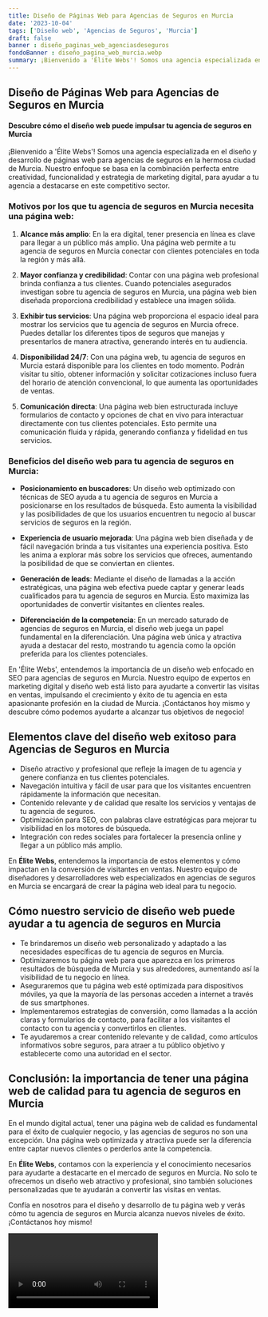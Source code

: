 ```yaml
---
title: Diseño de Páginas Web para Agencias de Seguros en Murcia
date: '2023-10-04'
tags: ['Diseño web', 'Agencias de Seguros', 'Murcia']
draft: false
banner : diseño_paginas_web_agenciasdeseguros
fondoBanner : diseño_pagina_web_murcia.webp
summary: ¡Bienvenido a 'Élite Webs'! Somos una agencia especializada en el diseño y desarrollo de páginas web para agencias de seguros en la hermosa ciudad de Murcia. Nuestro enfoque se basa en la combinación perfecta entre creatividad, funcionalidad y estrategia de marketing digital, para ayudar a tu agencia a destacarse en este competitivo sector.
---
```


## Diseño de Páginas Web para Agencias de Seguros en Murcia

#### Descubre cómo el diseño web puede impulsar tu agencia de seguros en Murcia

¡Bienvenido a 'Élite Webs'! Somos una agencia especializada en el diseño y desarrollo de páginas web para agencias de seguros en la hermosa ciudad de Murcia. Nuestro enfoque se basa en la combinación perfecta entre creatividad, funcionalidad y estrategia de marketing digital, para ayudar a tu agencia a destacarse en este competitivo sector.

### Motivos por los que tu agencia de seguros en Murcia necesita una página web:

1. **Alcance más amplio**: En la era digital, tener presencia en línea es clave para llegar a un público más amplio. Una página web permite a tu agencia de seguros en Murcia conectar con clientes potenciales en toda la región y más allá.

2. **Mayor confianza y credibilidad**: Contar con una página web profesional brinda confianza a tus clientes. Cuando potenciales asegurados investigan sobre tu agencia de seguros en Murcia, una página web bien diseñada proporciona credibilidad y establece una imagen sólida.

3. **Exhibir tus servicios**: Una página web proporciona el espacio ideal para mostrar los servicios que tu agencia de seguros en Murcia ofrece. Puedes detallar los diferentes tipos de seguros que manejas y presentarlos de manera atractiva, generando interés en tu audiencia.

4. **Disponibilidad 24/7**: Con una página web, tu agencia de seguros en Murcia estará disponible para los clientes en todo momento. Podrán visitar tu sitio, obtener información y solicitar cotizaciones incluso fuera del horario de atención convencional, lo que aumenta las oportunidades de ventas.

5. **Comunicación directa**: Una página web bien estructurada incluye formularios de contacto y opciones de chat en vivo para interactuar directamente con tus clientes potenciales. Esto permite una comunicación fluida y rápida, generando confianza y fidelidad en tus servicios.

### Beneficios del diseño web para tu agencia de seguros en Murcia:

- **Posicionamiento en buscadores**: Un diseño web optimizado con técnicas de SEO ayuda a tu agencia de seguros en Murcia a posicionarse en los resultados de búsqueda. Esto aumenta la visibilidad y las posibilidades de que los usuarios encuentren tu negocio al buscar servicios de seguros en la región.

- **Experiencia de usuario mejorada**: Una página web bien diseñada y de fácil navegación brinda a tus visitantes una experiencia positiva. Esto les anima a explorar más sobre los servicios que ofreces, aumentando la posibilidad de que se conviertan en clientes.

- **Generación de leads**: Mediante el diseño de llamadas a la acción estratégicas, una página web efectiva puede captar y generar leads cualificados para tu agencia de seguros en Murcia. Esto maximiza las oportunidades de convertir visitantes en clientes reales.

- **Diferenciación de la competencia**: En un mercado saturado de agencias de seguros en Murcia, el diseño web juega un papel fundamental en la diferenciación. Una página web única y atractiva ayuda a destacar del resto, mostrando tu agencia como la opción preferida para los clientes potenciales.

En 'Élite Webs', entendemos la importancia de un diseño web enfocado en SEO para agencias de seguros en Murcia. Nuestro equipo de expertos en marketing digital y diseño web está listo para ayudarte a convertir las visitas en ventas, impulsando el crecimiento y éxito de tu agencia en esta apasionante profesión en la ciudad de Murcia. ¡Contáctanos hoy mismo y descubre cómo podemos ayudarte a alcanzar tus objetivos de negocio!

<GifSeo />

<Cta />

## Elementos clave del diseño web exitoso para Agencias de Seguros en Murcia

- Diseño atractivo y profesional que refleje la imagen de tu agencia y genere confianza en tus clientes potenciales.
- Navegación intuitiva y fácil de usar para que los visitantes encuentren rápidamente la información que necesitan.
- Contenido relevante y de calidad que resalte los servicios y ventajas de tu agencia de seguros.
- Optimización para SEO, con palabras clave estratégicas para mejorar tu visibilidad en los motores de búsqueda.
- Integración con redes sociales para fortalecer la presencia online y llegar a un público más amplio.

En **Élite Webs**, entendemos la importancia de estos elementos y cómo impactan en la conversión de visitantes en ventas. Nuestro equipo de diseñadores y desarrolladores web especializados en agencias de seguros en Murcia se encargará de crear la página web ideal para tu negocio.

## Cómo nuestro servicio de diseño web puede ayudar a tu agencia de seguros en Murcia

- Te brindaremos un diseño web personalizado y adaptado a las necesidades específicas de tu agencia de seguros en Murcia.
- Optimizaremos tu página web para que aparezca en los primeros resultados de búsqueda de Murcia y sus alrededores, aumentando así la visibilidad de tu negocio en línea.
- Aseguraremos que tu página web esté optimizada para dispositivos móviles, ya que la mayoría de las personas acceden a internet a través de sus smartphones.
- Implementaremos estrategias de conversión, como llamadas a la acción claras y formularios de contacto, para facilitar a los visitantes el contacto con tu agencia y convertirlos en clientes.
- Te ayudaremos a crear contenido relevante y de calidad, como artículos informativos sobre seguros, para atraer a tu público objetivo y establecerte como una autoridad en el sector.

## Conclusión: la importancia de tener una página web de calidad para tu agencia de seguros en Murcia

En el mundo digital actual, tener una página web de calidad es fundamental para el éxito de cualquier negocio, y las agencias de seguros no son una excepción. Una página web optimizada y atractiva puede ser la diferencia entre captar nuevos clientes o perderlos ante la competencia.

En **Élite Webs**, contamos con la experiencia y el conocimiento necesarios para ayudarte a destacarte en el mercado de seguros en Murcia. No solo te ofrecemos un diseño web atractivo y profesional, sino también soluciones personalizadas que te ayudarán a convertir las visitas en ventas.

Confía en nosotros para el diseño y desarrollo de tu página web y verás cómo tu agencia de seguros en Murcia alcanza nuevos niveles de éxito. ¡Contáctanos hoy mismo!

<Video />

<CtaBot job='Agencias de Seguros' city='Murcia'/>

<Gmaps query='Murcia+españa+maps' />